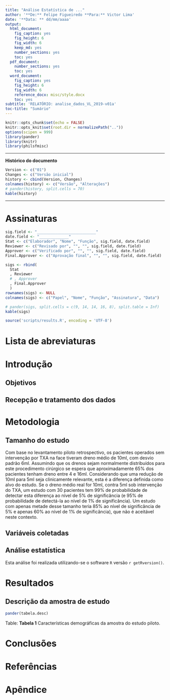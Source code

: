 ```yaml
---
title: "Análise Estatística de ..."
author: '**De:** Felipe Figueiredo **Para:** Victor Lima'
date: '**Data: ** dd/mm/aaaa'
output:
  html_document:
    fig_caption: yes
    fig_height: 6
    fig_width: 6
    keep_md: yes
    number_sections: yes
    toc: yes
  pdf_document:
    number_sections: yes
    toc: yes
  word_document:
    fig_caption: yes
    fig_height: 6
    fig_width: 6
    reference_docx: misc/style.docx
    toc: yes
subtitle: 'RELATÓRIO: analise_dados_VL_2019-v01a'
toc-title: "Sumário"
---
```


```r
knitr::opts_chunk$set(echo = FALSE)
knitr::opts_knit$set(root.dir = normalizePath(".."))
options(scipen = 999)
library(pander)
library(knitr)
library(philsfmisc)
```

---

**Histórico do documento**

```r
Version <- c("01")
Changes <- c("Versão inicial")
history <- cbind(Version, Changes)
colnames(history) <- c("Versão", "Alterações")
# pander(history, split.cells = 70)
kable(history)
```

---

# Assinaturas

```r
sig.field <- "__________________________"
date.field <- "_____________"
Stat <- c("Elaborador", "Nome", "Função", sig.field, date.field)
Reviewer <- c("Revisado por", "", "", sig.field, date.field)
Approver <- c("Verificado por", "", "", sig.field, date.field)
Final.Approver <- c("Aprovação final", "", "", sig.field, date.field)

sigs <- rbind(
  Stat
  , Reviewer
  # , Approver
  , Final.Approver
  )
rownames(sigs) <- NULL
colnames(sigs) <- c("Papel", "Nome", "Função", "Assinatura", "Data")

# pander(sigs, split.cells = c(9, 14, 14, 16, 8), split.table = Inf)
kable(sigs)
```

```r
source('scripts/results.R', encoding = 'UTF-8')
```

# Lista de abreviaturas

# Introdução

## Objetivos

## Recepção e tratamento dos dados

# Metodologia

## Tamanho do estudo

Com base no levantamento piloto retrospectivo, os pacientes operados sem intervenção por TXA na face tiveram dreno médio de 10ml, com desvio padrão 6ml.
Assumindo que os drenos sejam normalmente distribuídos para este procedimento cirúrgico se espera que aproximadamente 65% dos pacientes tenham dreno entre 4 e 16ml.
Considerando que uma redução de 10ml para 5ml seja clinicamente relevante, esta é a diferença definida como alvo do estudo.
Se o dreno médio real for 10ml, contra 5ml sob intervenção do TXA, um estudo com 30 pacientes tem 99% de probabilidade de detectar esta diferença ao nível de 5% de significância (e 95% de probabilidade de detectá-la ao nível de 1% de significância).
Um estudo com apenas metade desse tamanho teria 85% ao nível de significância de 5% e apenas 60% ao nível de 1% de significância), que não é aceitável neste contexto.

## Variáveis coletadas

## Análise estatística

Esta análise foi realizada utilizando-se o software `R` versão `r getRversion()`.

# Resultados

## Descrição da amostra de estudo

```r
pander(tabela.desc)
```

Table: **Tabela 1** Características demográficas da amostra do estudo piloto.

<!-- # Exceções e Desvios do teste -->

# Conclusões


# Referências

# Apêndice

